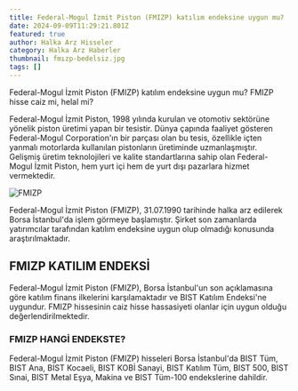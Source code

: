 ```yaml
---
title: Federal-Mogul İzmit Piston (FMIZP) katılım endeksine uygun mu?
date: 2024-09-09T11:29:21.801Z
featured: true
author: Halka Arz Hisseler
category: Halka Arz Haberler
thumbnail: fmızp-bedelsiz.jpg
tags: []
---
```

Federal-Mogul İzmit Piston (FMIZP) katılım endeksine uygun mu? FMIZP hisse caiz mi, helal mi?

Federal-Mogul İzmit Piston, 1998 yılında kurulan ve otomotiv sektörüne yönelik piston üretimi yapan bir tesistir. Dünya çapında faaliyet gösteren Federal-Mogul Corporation'ın bir parçası olan bu tesis, özellikle içten yanmalı motorlarda kullanılan pistonların üretiminde uzmanlaşmıştır. Gelişmiş üretim teknolojileri ve kalite standartlarına sahip olan Federal-Mogul İzmit Piston, hem yurt içi hem de yurt dışı pazarlara hizmet vermektedir.

![FMIZP](fmızphisse.jpg "FMIZP")

Federal-Mogul İzmit Piston (FMIZP), 31.07.1990 tarihinde halka arz edilerek Borsa İstanbul'da işlem görmeye başlamıştır. Şirket son zamanlarda yatırımcılar tarafından katılım endeksine uygun olup olmadığı konusunda araştırılmaktadır. 

## **FMIZP KATILIM ENDEKSİ**

Federal-Mogul İzmit Piston (FMIZP), Borsa İstanbul'un son açıklamasına göre katılım finans ilkelerini karşılamaktadır ve BIST Katılım Endeksi'ne uygundur. FMIZP hissesinin caiz hisse hassasiyeti olanlar için uygun olduğu değerlendirilmektedir.

### **FMIZP HANGİ ENDEKSTE?**

Federal-Mogul İzmit Piston (FMIZP) hisseleri Borsa İstanbul'da BIST Tüm, BIST Ana, BIST Kocaeli, BIST KOBİ Sanayi, BIST Katılım Tüm, BIST 500, BIST Sınai, BIST Metal Eşya, Makina ve BIST Tüm-100 endekslerine dahildir.